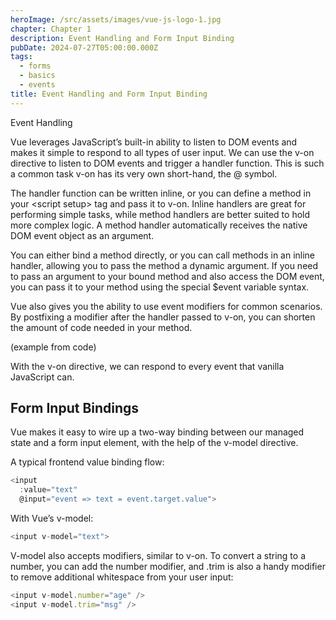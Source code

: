 ```yaml
---
heroImage: /src/assets/images/vue-js-logo-1.jpg
chapter: Chapter 1
description: Event Handling and Form Input Binding
pubDate: 2024-07-27T05:00:00.000Z
tags:
  - forms
  - basics
  - events
title: Event Handling and Form Input Binding
---
```


Event Handling

Vue leverages JavaScript’s built-in ability to listen to DOM events and makes it simple to respond to all types of user input. We can use the v-on directive to listen to DOM events and trigger a handler function. This is such a common task v-on has its very own short-hand, the @ symbol.

The handler function can be written inline, or you can define a method in your \<script setup> tag and pass it to v-on. Inline handlers are great for performing simple tasks, while method handlers are better suited to hold more complex logic. A method handler automatically receives the native DOM event object as an argument.

You can either bind a method directly, or you can call methods in an inline handler, allowing you to pass the method a dynamic argument. If you need to pass an argument to your bound method and also access the DOM event, you can pass it to your method using the special $event variable syntax.

Vue also gives you the ability to use event modifiers for common scenarios. By postfixing a modifier after the handler passed to v-on, you can shorten the amount of code needed in your method.

(example from code)

With the v-on directive, we can respond to every event that vanilla JavaScript can.

## Form Input Bindings

Vue makes it easy to wire up a two-way binding between our managed state and a form input element, with the help of the v-model directive.

A typical frontend value binding flow:

```javascript
<input
  :value="text"
  @input="event => text = event.target.value">
```

With Vue’s v-model:

```javascript
<input v-model="text">

```

V-model also accepts modifiers, similar to v-on. To convert a string to a number, you can add the number modifier, and .trim is also a handy modifier to remove additional whitespace from your user input:

```javascript
<input v-model.number="age" />
<input v-model.trim="msg" />
```
